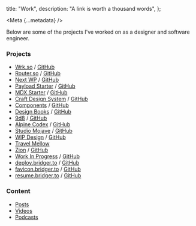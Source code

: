 
  title: "Work",
  description: "A link is worth a thousand words",
};

<Meta {...metadata} />

<PostWrapper>

Below are some of the projects I've worked on as a designer and software engineer.

### Projects

- [Wrk.so](https://wrk.so) / [GitHub](https://github.com/wiiip/wrk-so)
- [Router.so](https://router.so) / [GitHub](https://github.com/routerso/router)
- [Next WP](https://next-wp.com) / [GitHub](https://github.com/9d8dev/next-wp)
- [Payload Starter](https://payloadstarter.dev/) / [GitHub](https://github.com/brijr/payload-saas-starter)
- [MDX Starter](https://mdx.bridger.to) / [GitHub](https://github.com/brijr/mdx)
- [Craft Design System](https://craft-ds.com) / [GitHub](https://github.com/brijr/craft)
- [Components](https://components.work) / [GitHub](https://github.com/brijr/components)
- [Design Books](https://designbooks.org) / [GitHub](https://github.com/brijr/designbooks)
- [9d8](https://9d8.dev) / [GitHub](https://github.com/9d8dev/home)
- [Alpine Codex](https://alpinecodex.com) / [GitHub](https://github.com/alpinecodex/home)
- [Studio Mojave](https://studiomojave.com/) / [GitHub](https://github.com/brijr/mojave)
- [WIP Design](https://wipdes.com) / [GitHub](https://github.com/brijr/wipdes)
- [Travel Mellow](https://travelmellow.com)
- [Zion](https://www.zion.surf/) / [GitHub](https://github.com/brijr/zion)
- [Work In Progress](https://wip.ac) / [GitHub](https://github.com/brijr/wip)
- [deploy.bridger.to](https://deploy.bridger.to) / [GitHub](https://github.com/brijr/deploy-button)
- [favicon.bridger.to](https://favicon.bridger.to) / [GitHub](https://github.com/brijr/favicon)
- [resume.bridger.to](https://resume.bridger.to) / [GitHub](https://github.com/brijr/resume)

### Content

- [Posts](/posts)
- [Videos](https://youtube.com/@bridgertower)
- [Podcasts](https://youtube.com/@asapeng)

</PostWrapper>
